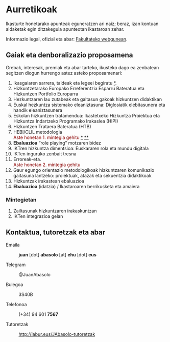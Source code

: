 # Aurretikoak {.unnumbered}

Ikasturte honetarako apunteak eguneratzen ari naiz; beraz, izan kontuan aldaketak egin ditzakegula apunteotan ikastaroan zehar.

Informazio legal, ofizial eta abar: [Fakultateko webgunean](https://www.ehu.eus/eu/web/bilboko-hezkuntza-fakultatea/graduak/lehen-hezkuntza).

## Gaiak eta denboralizazio proposamena

Grebak, interesak, premiak eta abar tarteko, ikusteko dago ea zenbatean segitzen diogun hurrengo astez asteko proposamenari:

1.  Ikasgaiaren sarrera, taldeak eta legeei begiratu [\*](../diapoak/00-Aurkezpena-23.html).
2.  Hizkuntzetarako Europako Erreferentzia Esparru Bateratua eta Hizkuntzen Portfolio Europarra
3.  Hezkuntzaren lau zutabeak eta gaitasun gakoak hizkuntzen didaktikan
4.  Euskal hezkuntza sistemako eleaniztasuna: Diglosiatik elebitasunera eta handik eleaniztasunera
5.  Eskolan hizkuntzen tratamendua: Ikastetxeko Hizkuntza Proiektua eta Hizkuntza Indartzeko Programako Irakaslea (HIPI)
6.  Hizkuntzen Trataera Bateratua (HTB)
7.  HEBI/CLIL metodologia\
    [Aste honetan 1. mintegia gehitu]{style="color: darkred"} [\*](../diapoak/M01_mintegia-AI_eta.html) [\*\*](../diapoak/M01_mintegia-AI_etaB.html)
8.  **Ebaluazioa** "role playing" motzaren bidez
9.  IKTren hizkuntza dimentsioa: Euskararen rola eta mundu digitala
10. IKTen inguruko zenbait tresna
11. Erroreak-eta.\
    [Aste honetan 2. mintegia gehitu]{style="color: darkred"}
12. Gaur egungo orientazio metodologikoak hizkuntzaren komunikazio gaitasuna lantzeko: proiektuak, atazak eta sekuentzia didaktikoak
13. Hizkuntzak irakastean ebaluazioa
14. **Ebaluazioa** (idatzia) / Ikastaroaren berrikusketa eta amaiera

### Mintegietan

1.  Zailtasunak hizkuntzaren irakaskuntzan
2.  IKTen integrazioa gelan

## Kontaktua, tutoretzak eta abar

Emaila

:   **juan** \[dot\] **abasolo** \[at\] **ehu** \[dot\] **eus**

Telegram

:   \@JuanAbasolo

Bulegoa

:   3S40B

Telefonoa

:   (+34) 94 601 **7567**

Tutoretzak

:   <http://labur.eus/JAbasolo-tutoretzak>
